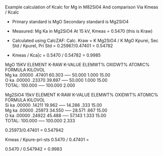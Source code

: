 Example calculation of Kcalc for Mg in M82Si04
And comparison Via Kmeas / Kcalc

- Primary standard is MgO
  Secondary standard is Mg2SiO4

- Measured: Mg Ka in Mg2SiO4
  At 15 kV, Kmeas = 0.5470 (this is Kraw)

- Calculated using CalcZAF:
  Calc. Kraw = K Mg2SiO4 / K MgO
  Kpurei, Sec Std / KpureI, Pri Std
  = 0.25967/0.47401 = 0.54782

- Kmeas / Kca|c = 0.5470 / 0.54782 = 0.9985


MgO 15KV
ELEMENT   K-RAW K-VALUE ELEMWT% OXIDWT% ATOMIC% FORMULA KILOVOL                                        
   Mg ka  .00000  .47401  60.303   -----  50.000   1.000   15.00                                        
   O  ka  .00000  .23370  39.697   -----  50.000   1.000   15.00                                        
   TOTAL:                100.000   ----- 100.000   2.000

Mg2SiO4 15kV
 ELEMENT   K-RAW K-VALUE ELEMWT% OXIDWT% ATOMIC% FORMULA KILOVOL                                        
   Si ka  .00000  .14211  19.962   -----  14.286    .333   15.00                                        
   Mg ka  .00000  .25973  34.550   -----  28.571    .667   15.00                                        
   O  ka  .00000  .24922  45.488   -----  57.143   1.333   15.00                                        
   TOTAL:                100.000   ----- 100.000   2.333


0.25973/0.47401 = 0.547942

Kmeas  / Kpure-pri-sts
0.5470 / 0.47401 = 

0.5470 / 0.547942 = 0.9983
